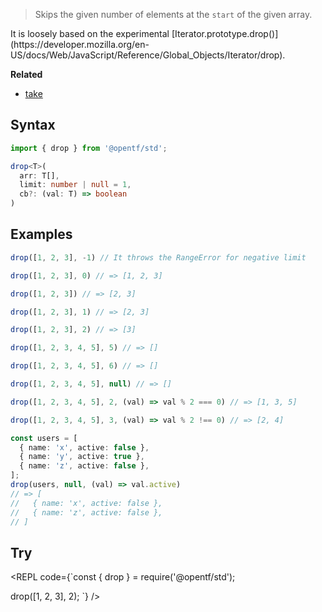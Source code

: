 
> Skips the given number of elements at the `start` of the given array.

<Callout type="info">
It is loosely based on the experimental [Iterator.prototype.drop()](https://developer.mozilla.org/en-US/docs/Web/JavaScript/Reference/Global_Objects/Iterator/drop).
</Callout>

**Related**
- [take](/Array/take)

## Syntax

```ts copy
import { drop } from '@opentf/std';

drop<T>(
  arr: T[],
  limit: number | null = 1,
  cb?: (val: T) => boolean
)
```

## Examples

```ts
drop([1, 2, 3], -1) // It throws the RangeError for negative limit

drop([1, 2, 3], 0) // => [1, 2, 3]

drop([1, 2, 3]) // => [2, 3]

drop([1, 2, 3], 1) // => [2, 3]

drop([1, 2, 3], 2) // => [3]

drop([1, 2, 3, 4, 5], 5) // => []

drop([1, 2, 3, 4, 5], 6) // => []

drop([1, 2, 3, 4, 5], null) // => []

drop([1, 2, 3, 4, 5], 2, (val) => val % 2 === 0) // => [1, 3, 5]

drop([1, 2, 3, 4, 5], 3, (val) => val % 2 !== 0) // => [2, 4]

const users = [
  { name: 'x', active: false },
  { name: 'y', active: true },
  { name: 'z', active: false },
];
drop(users, null, (val) => val.active) 
// => [
//   { name: 'x', active: false },
//   { name: 'z', active: false },
// ]
```

## Try

<REPL code={`const { drop } = require('@opentf/std');

drop([1, 2, 3], 2);
`} />
